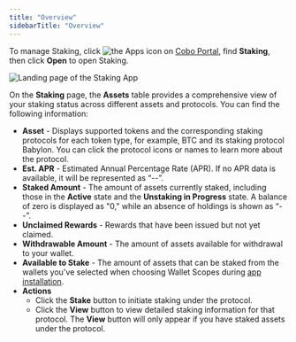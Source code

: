 ```yaml
---
title: "Overview"
sidebarTitle: "Overview"
---
```

To manage Staking, click <img src="/en/images/common/icon_apps.svg" className="icon" alt="the Apps icon"/> on [Cobo Portal](https://portal.cobo.com/login), find **Staking**, then click **Open** to open Staking.

<img src="/en/images/portal-apps/staking/staking_overview.png" className="screenshot_full_screen" alt="Landing page of the Staking App"/>

On the **Staking** page, the **Assets** table provides a comprehensive view of your staking status across different assets and protocols. You can find the following information:

- **Asset** - Displays supported tokens and the corresponding staking protocols for each token type, for example, BTC and its staking protocol Babylon. You can click the protocol icons or names to learn more about the protocol.
- **Est. APR** - Estimated Annual Percentage Rate (APR). If no APR data is available, it will be represented as “--”.
- **Staked Amount** - The amount of assets currently staked, including those in the **Active** state and the **Unstaking in Progress** state. A balance of zero is displayed as "0," while an absence of holdings is shown as “--”.
- **Unclaimed Rewards** - Rewards that have been issued but not yet claimed. 
- **Withdrawable Amount** - The amount of assets available for withdrawal to your wallet.
- **Available to Stake** - The amount of assets that can be staked from the wallets you've selected when choosing Wallet Scopes during [app installation](/en/portal/portal-apps/browse-and-install). 
-  **Actions** 
    - Click the **Stake** button to initiate staking under the protocol.
    - Click the **View** button to view detailed staking information for that protocol.
    <Info>The **View** button will only appear if you have staked assets under the protocol.</Info>

